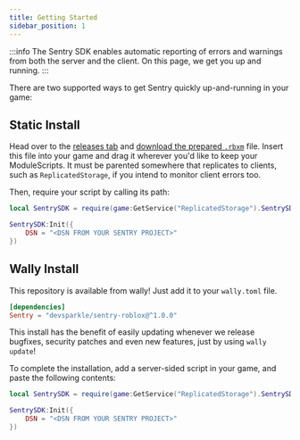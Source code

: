 ```yaml
---
title: Getting Started
sidebar_position: 1
---
```


:::info
The Sentry SDK enables automatic reporting of errors and warnings from both the server and the client. On this page, we get you up and running.
:::

There are two supported ways to get Sentry quickly up-and-running in your game:

## Static Install

Head over to the [releases tab](http://github.com/devSparkle/sentry-roblox/releases)
and [download the prepared `.rbxm`](https://github.com/devSparkle/sentry-roblox/releases/latest/download/SentrySDK.rbxm) file. Insert this file into your game and drag
it wherever you'd like to keep your ModuleScripts. It must be parented somewhere
that replicates to clients, such as `ReplicatedStorage`, if you intend to
monitor client errors too.

Then, require your script by calling its path:

```lua
local SentrySDK = require(game:GetService("ReplicatedStorage").SentrySDK)

SentrySDK:Init({
	DSN = "<DSN FROM YOUR SENTRY PROJECT>"
})
```

## Wally Install

This repository is available from wally! Just add it to your `wally.toml` file.

```toml
[dependencies]
Sentry = "devsparkle/sentry-roblox@^1.0.0"
```

This install has the benefit of easily updating whenever we release bugfixes,
security patches and even new features, just by using `wally update`!

To complete the installation, add a server-sided script in your game, and paste the following contents:

```lua
local SentrySDK = require(game:GetService("ReplicatedStorage").SentrySDK)

SentrySDK:Init({
	DSN = "<DSN FROM YOUR SENTRY PROJECT>"
})
```
